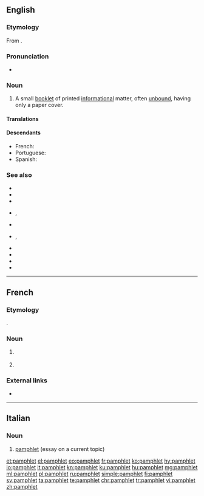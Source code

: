 {{also|Pamphlet}}
==English==
{{wikipedia}}

===Etymology===
From {{etyl|NL.|en}} {{m|la|panfletus||small, unbound treatise}}.

===Pronunciation===
* {{a|US}} {{IPA|lang=en|/ˈpæɱflɪt/}}

===Noun===
{{en-noun}}

# A small [[booklet]] of printed [[informational]] matter, often [[unbound]], having only a paper cover.

====Translations====
{{trans-see|booklet}}

====Descendants====
* French: {{l|fr|pamphlet}}
* Portuguese: {{l|pt|panfleto}}
* Spanish: {{l|es|panfleto}}

===See also===
* {{l|en|advertisement}}
* {{l|en|booklet}}
* {{l|en|brochure}}
* {{l|en|catalogue}}, {{l|en|catalog}}
* {{l|en|circular}}
* {{l|en|flier}}, {{l|en|flyer}}
* {{l|en|handbill}}
* {{l|en|junk mail}}
* {{l|en|leaflet}}
* {{l|en|pamphletize}}

----

==French==

===Etymology===
{{borrowing|fr|en|pamphlet}}.

===Noun===
{{fr-noun|m}}

# {{l|en|lampoon}} {{gloss|written attack}}
# {{lb|fr|Quebec|or|dated}} {{l|en|pamphlet}} {{gloss|small booklet}}

===External links===
* {{R:TLFi}}

----

==Italian==
{{wikipedia|lang=it}}

===Noun===
{{head|it|noun|g=m|invariable}}

# [[#English|pamphlet]] (essay on a current topic)

[[et:pamphlet]]
[[el:pamphlet]]
[[eo:pamphlet]]
[[fr:pamphlet]]
[[ko:pamphlet]]
[[hy:pamphlet]]
[[io:pamphlet]]
[[it:pamphlet]]
[[kn:pamphlet]]
[[ku:pamphlet]]
[[hu:pamphlet]]
[[mg:pamphlet]]
[[ml:pamphlet]]
[[pl:pamphlet]]
[[ru:pamphlet]]
[[simple:pamphlet]]
[[fi:pamphlet]]
[[sv:pamphlet]]
[[ta:pamphlet]]
[[te:pamphlet]]
[[chr:pamphlet]]
[[tr:pamphlet]]
[[vi:pamphlet]]
[[zh:pamphlet]]
